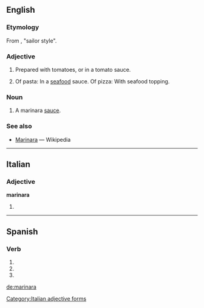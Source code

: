==English==

===Etymology===
From {{etyl|it}} {{term|alla|lang=it}} {{term|marinaro|marinara|lang=it}}, "sailor style".

===Adjective===
{{en-adj|-}}

# Prepared with tomatoes, or in a tomato sauce.
# {{Australia}} Of pasta: In a [[seafood]] sauce.  Of pizza: With seafood topping.

===Noun===
{{en-noun}}

# A marinara [[sauce]].

===See also===
* [[w:Marinara|Marinara]] — Wikipedia

----

==Italian==

===Adjective===
'''marinara''' {{f}}

# {{feminine of|[[marinaro]]}}

[[Category:Italian adjective forms]]

----

==Spanish==

===Verb===
{{es-verb-form|marinar}}

# {{es-verb form of|ending=ar|mood=subjunctive|tense=imperfect|sera=ra|pers=1|number=singular|[[marinar]]}}
# {{es-verb form of|ending=ar|mood=subjunctive|tense=imperfect|sera=ra|pers=2|formal=yes|number=singular|[[marinar]]}}
# {{es-verb form of|ending=ar|mood=subjunctive|tense=imperfect|sera=ra|pers=3|number=singular|[[marinar]]}}

[[de:marinara]]